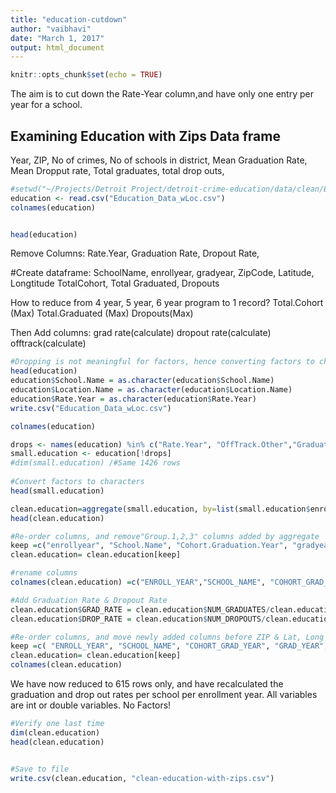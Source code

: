 ```yaml
---
title: "education-cutdown"
author: "vaibhavi"
date: "March 1, 2017"
output: html_document
---
```


```r
knitr::opts_chunk$set(echo = TRUE)
```

The aim is to cut down the Rate-Year column,and have only one entry per year for a school.


## Examining Education with Zips Data frame 
Year, ZIP, No of crimes, No of schools in district, Mean Graduation Rate, Mean Dropput rate, Total graduates, total drop outs, 
```r
#setwd("~/Projects/Detroit Project/detroit-crime-education/data/clean/Education")
education <- read.csv("Education_Data_wLoc.csv")
colnames(education)


head(education)
```

Remove Columns: Rate.Year, Graduation Rate, Dropout Rate, 

#Create dataframe:
SchoolName, enrollyear, gradyear, ZipCode, Latitude, Longtitude
TotalCohort, Total Graduated, Dropouts

How to reduce from 4 year, 5 year, 6 year program to 1 record?
Total.Cohort (Max)
Total.Graduated (Max)
Dropouts(Max)

Then Add columns:
grad rate(calculate)
dropout rate(calculate)
offtrack(calculate)

```r

#Dropping is not meaningful for factors, hence converting factors to chars
head(education)
education$School.Name = as.character(education$School.Name)
education$Location.Name = as.character(education$Location.Name)
education$Rate.Year = as.character(education$Rate.Year)
write.csv("Education_Data_wLoc.csv")

colnames(education)

drops <- names(education) %in% c("Rate.Year", "OffTrack.Other","Graduation.Rate", "Dropout.Rate", "Location.Name") 
small.education <- education[!drops]
#dim(small.education) /#Same 1426 rows
  
#Convert factors to characters
head(small.education)

clean.education=aggregate(small.education, by=list(small.education$enrollyear, small.education$ZIP.Code, small.education$School.Name), FUN=max)
head(clean.education)

#Re-order columns, and remove"Group.1,2,3" columns added by aggregate
keep =c("enrollyear", "School.Name", "Cohort.Graduation.Year", "gradyear", "Total.Cohort", "Total.Graduated", "Dropouts", "ZIP.Code", "Latitude", "Longitude") 
clean.education= clean.education[keep]

#rename columns
colnames(clean.education) =c("ENROLL_YEAR","SCHOOL_NAME", "COHORT_GRAD_YEAR", "GRAD_YEAR","NUM_COHORT","NUM_GRADUATES", "NUM_DROPOUTS","ZIP","LATITUDE","LONGITUDE")

#Add Graduation Rate & Dropout Rate
clean.education$GRAD_RATE = clean.education$NUM_GRADUATES/clean.education$NUM.COHORT
clean.education$DROP_RATE = clean.education$NUM_DROPOUTS/clean.education$NUM.COHORT

#Re-order columns, and move newly added columns before ZIP & Lat, Long
keep =c( "ENROLL_YEAR", "SCHOOL_NAME", "COHORT_GRAD_YEAR", "GRAD_YEAR","NUM_COHORT","NUM_GRADUATES","NUM_DROPOUTS","GRAD_RATE"        ,"DROP_RATE","ZIP" ,"LATITUDE","LONGITUDE") 
clean.education= clean.education[keep]
colnames(clean.education)

```


We have now reduced to 615 rows only, and have recalculated the graduation and drop out rates per school per enrollment year.
All variables are int or double variables. No Factors!

```r

#Verify one last time
dim(clean.education)
head(clean.education)


#Save to file
write.csv(clean.education, "clean-education-with-zips.csv")

```

